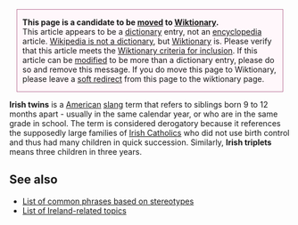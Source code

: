 <div class="boilerplate metadata" id="transwiki" style="background-color: #fff7fb; border: 1px solid #b79; margin: 0 2.5%; padding: 0 10px">
'''This page is a candidate to be [[Wikipedia:Things to be moved to Wiktionary|moved]] to [[Wiktionary]].'''<br>
This article appears to be a [[dictionary]] entry, not an [[encyclopedia]] article. [[Wikipedia:Wikipedia is not a dictionary|Wikipedia is not a dictionary]], but [[Wiktionary:Main Page|Wiktionary]] is. Please verify that this article meets the [[Wiktionary:Wiktionary:Criteria_for_inclusion|Wiktionary criteria for inclusion]].
If this article can be [[Help:Editing|modified]] to be more than a dictionary entry,  please do so and remove this message. If you do move this page to Wiktionary, please leave a [[Wikipedia:Soft redirect|soft redirect]] from this page to the wiktionary page.
</div>
[[Category:Move to Wiktionary|{{PAGENAME}}]]
'''Irish twins''' is a [[United States|American]] [[slang]] term that refers to siblings born 9 to 12 months apart - usually in the same calendar year, or who are in the same grade in school. The term is considered derogatory because it references the supposedly large families of [[Irish Catholic]]s who did not use birth control and thus had many children in quick succession. Similarly, '''Irish triplets''' means three children in three years.

==See also==
* [[List of common phrases based on stereotypes]]
* [[List of Ireland-related topics]]

{{Vocab-stub}}